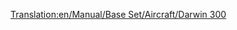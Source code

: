[[Translation:en/Manual/Base Set/Aircraft/Darwin 300]]
{{hu/Manual/Base Set/Aircraft/Navbox Légi járművek}}
{{hu/Manual/Base Set/Aircraft/Repülőgépek|Name=Darwin 300
|Image=[[File:en/Manual/Base Set/Aircraft/Boeing747.png|Darwin 300]]
|Cost=61.523 (123,046)
|Speed=947 km/h (592 MPH)
|Annual=7.115 (14,230)
|Designed=1967
|Lifespan=25
|Capacity=300 utas és 50 csomag levél
|Description=Nagy repülőgép, komoly kapacitással. Viszont sokba kerül, és üzemeltetése is drágább az átlagosnál.
|Real-life=[http://hu.wikipedia.org/wiki/Boeing_747 Boeing 747] (Jumbo Jet)
}}